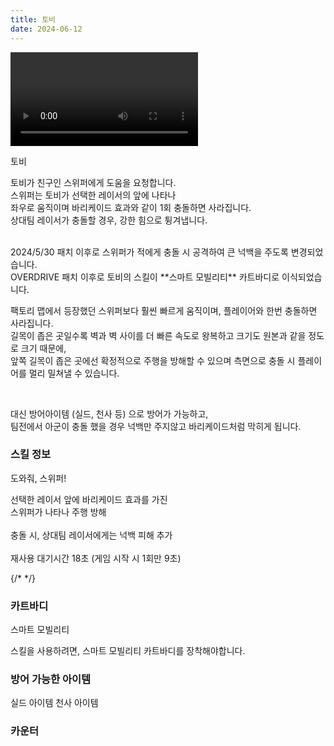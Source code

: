 ```yaml
---
title: 토비
date: 2024-06-12
---
```


<Division className="mdRatio">
	<Video fileName="skill/skill-tobi.mp4" />
</Division>

<Sprite className="character" backgroundPosition="-571px -1440px">토비</Sprite>

<Bq>토비가 친구인 스위퍼에게 도움을 요청합니다. <br/>
스위퍼는 토비가 선택한 레이서의 앞에 나타나<br/>
좌우로 움직이며 바리케이드 효과와 같이 1회 충돌하면 사라집니다.<br/>
상대팀 레이서가 충돌할 경우, 강한 힘으로 튕겨냅니다.<br/><br/>
<Link target="_blank" href="https://kartdrift.nexon.com/kartdrift/ko/news/update/view?threadId=2574039">2024/5/30 패치</Link> 이후로 스위퍼가 적에게 충돌 시 공격하여 큰 넉백을 주도록 변경되었습니다.<br/>
OVERDRIVE 패치 이후로 토비의 스킬이 **스마트 모빌리티** 카트바디로 이식되었습니다.</Bq>

팩토리 맵에서 등장했던 스위퍼보다 훨씬 빠르게 움직이며, 플레이어와 한번 충돌하면 사라집니다. <br/>
길목이 좁은 곳일수록 벽과 벽 사이를 더 빠른 속도로 왕복하고 크기도 원본과 같을 정도로 크기 때문에, <br/>
앞쪽 길목이 좁은 곳에선 확정적으로 주행을 방해할 수 있으며 측면으로 충돌 시 플레이어를 멀리 밀쳐낼 수 있습니다.

<br/>

대신 방어아이템 (실드, 천사 등) 으로 방어가 가능하고, <br/>
팀전에서 아군이 충돌 했을 경우 넉백만 주지않고 바리케이드처럼 막히게 됩니다.

### 스킬 정보

<Sprite className="skill" backgroundPosition="-370px -100px">도와줘, 스위퍼!</Sprite>

<Info diffText="중급자 추천" titleText="도와줘, 스위퍼!" tagText="액티브"/>

<Bq>선택한 레이서 앞에 바리케이드 효과를 가진 <br/>
스위퍼가 나타나 주행 방해<br/><br/>
충돌 시, 상대팀 레이서에게는 넉백 피해 추가<br/><br/>
재사용 대기시간 18초 (게임 시작 시 1회만 9초)</Bq>

{/* <TagList title="재사용 대기시간">
    <Tag name="일반" text1="18초" text2="9초"/>
    <Tag name="고급" text1="17.1초" text2="8.5초"/>
    <Tag name="희귀" text1="16.2초" text2="8.1초"/>
    <Tag name="영웅" text1="15.3초" text2="7.6초"/>
    <Tag name="전설" text1="14.4초" text2="7.2초"/>
</TagList> */}

### 카트바디

<Sprite className="kart" backgroundPosition="-2284px -495px">
	스마트 모빌리티
</Sprite>

스킬을 사용하려면, 스마트 모빌리티 카트바디를 장착해야합니다.

### 방어 가능한 아이템

<Division className="mdFlex mdCg">
    <Sprite className="item" backgroundPosition="-244px -165px">실드 아이템</Sprite>
    <Sprite className="item" backgroundPosition="-87px -13px">천사 아이템</Sprite>
</Division>

### 카운터

<Division className="mdFlex mdCg">
    <Tag name="오리온" styleClassName="radius"/>
</Division>